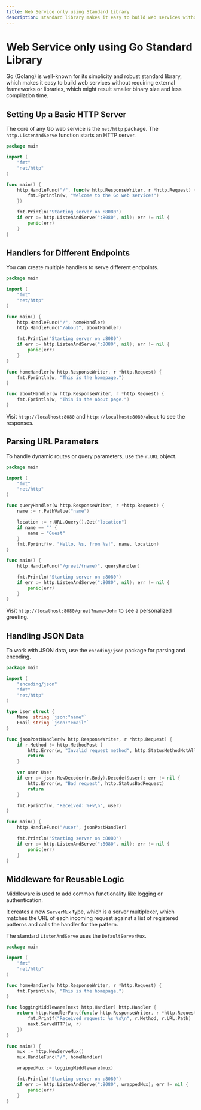 ```yaml
---
title: Web Service only using Standard Library
description: standard library makes it easy to build web services without requiring external frameworks
---
```


# Web Service only using Go Standard Library

Go (Golang) is well-known for its simplicity and robust standard library, which makes it easy to build web services without requiring external frameworks or libraries,
which might result smaller binary size and less compilation time.

## Setting Up a Basic HTTP Server

The core of any Go web service is the `net/http` package. The `http.ListenAndServe` function starts an HTTP server.

```go copy
package main

import (
	"fmt"
	"net/http"
)

func main() {
	http.HandleFunc("/", func(w http.ResponseWriter, r *http.Request) {
		fmt.Fprintln(w, "Welcome to the Go web service!")
	})

	fmt.Println("Starting server on :8080")
	if err := http.ListenAndServe(":8080", nil); err != nil {
		panic(err)
	}
}
```

## Handlers for Different Endpoints

You can create multiple handlers to serve different endpoints.

```go copy
package main

import (
	"fmt"
	"net/http"
)

func main() {
	http.HandleFunc("/", homeHandler)
	http.HandleFunc("/about", aboutHandler)

	fmt.Println("Starting server on :8080")
	if err := http.ListenAndServe(":8080", nil); err != nil {
		panic(err)
	}
}

func homeHandler(w http.ResponseWriter, r *http.Request) {
	fmt.Fprintln(w, "This is the homepage.")
}

func aboutHandler(w http.ResponseWriter, r *http.Request) {
	fmt.Fprintln(w, "This is the about page.")
}
```

Visit `http://localhost:8080` and `http://localhost:8080/about` to see the responses.

## Parsing URL Parameters

To handle dynamic routes or query parameters, use the `r.URL` object.

```go copy {9,11}
package main

import (
	"fmt"
	"net/http"
)

func queryHandler(w http.ResponseWriter, r *http.Request) {
	name := r.PathValue("name")

	location := r.URL.Query().Get("location")
	if name == "" {
		name = "Guest"
	}
	fmt.Fprintf(w, "Hello, %s, from %s!", name, location)
}

func main() {
	http.HandleFunc("/greet/{name}", queryHandler)

	fmt.Println("Starting server on :8080")
	if err := http.ListenAndServe(":8080", nil); err != nil {
		panic(err)
	}
}
```

Visit `http://localhost:8080/greet?name=John` to see a personalized greeting.

## Handling JSON Data

To work with JSON data, use the `encoding/json` package for parsing and encoding.

```go copy {21}
package main

import (
	"encoding/json"
	"fmt"
	"net/http"
)

type User struct {
	Name  string `json:"name"`
	Email string `json:"email"`
}

func jsonPostHandler(w http.ResponseWriter, r *http.Request) {
	if r.Method != http.MethodPost {
		http.Error(w, "Invalid request method", http.StatusMethodNotAllowed)
		return
	}

	var user User
	if err := json.NewDecoder(r.Body).Decode(&user); err != nil {
		http.Error(w, "Bad request", http.StatusBadRequest)
		return
	}

	fmt.Fprintf(w, "Received: %+v\n", user)
}

func main() {
	http.HandleFunc("/user", jsonPostHandler)

	fmt.Println("Starting server on :8080")
	if err := http.ListenAndServe(":8080", nil); err != nil {
		panic(err)
	}
}
```

## Middleware for Reusable Logic

Middleware is used to add common functionality like logging or authentication.

It creates a new `ServerMux` type, which is a server multiplexer, which matches the URL of each incoming request against a list of registered patterns and calls the handler for the pattern.

The standard `ListenAndServe` uses the `DefaultServerMux`.

```go copy {20}
package main

import (
	"fmt"
	"net/http"
)

func homeHandler(w http.ResponseWriter, r *http.Request) {
	fmt.Fprintln(w, "This is the homepage.")
}

func loggingMiddleware(next http.Handler) http.Handler {
	return http.HandlerFunc(func(w http.ResponseWriter, r *http.Request) {
		fmt.Printf("Received request: %s %s\n", r.Method, r.URL.Path)
		next.ServeHTTP(w, r)
	})
}

func main() {
	mux := http.NewServeMux()
	mux.HandleFunc("/", homeHandler)

	wrappedMux := loggingMiddleware(mux)

	fmt.Println("Starting server on :8080")
	if err := http.ListenAndServe(":8080", wrappedMux); err != nil {
		panic(err)
	}
}
```
